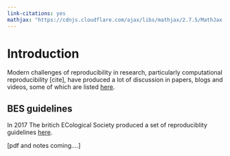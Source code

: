 ```yaml
---
link-citations: yes
mathjax: "https://cdnjs.cloudflare.com/ajax/libs/mathjax/2.7.5/MathJax.js?config=TeX-AMS_CHTML.js"
---
```


# Introduction {.tabset .tabpills}

Modern challenges of reproducibility in research, particularly computational reproducibility [cite], have produced a lot of discussion in papers, blogs and videos, some of which are listed [here](https://github.com/davan690/reproducible-guidebook/blob/main/sections/references/index.md). 

## BES guidelines

In 2017 The britich ECological Society produced a set of reproduciblity guidelines [here](https://github.com/BES2016Workshop/guidebook).

[pdf and notes coming....]

<!-- # ```{r child = here::here("sections/introduction/index.md")} -->
<!-- #  -->
<!-- # ``` -->